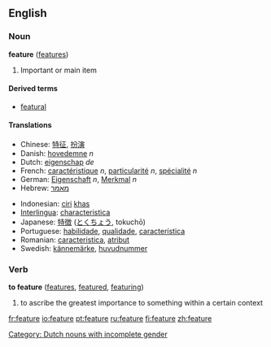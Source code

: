 ==English==

===Noun===
'''feature''' ([[features]])
#Important or main item

====Derived terms====
*[[featural]] {{pos_a}}

====Translations====
{{top}}
*Chinese: [[特征]], [[扮演]]
*Danish: [[hovedemne]] ''n''
*Dutch: [[eigenschap]] ''de'' [[Category: Dutch nouns with incomplete gender]]
*French: [[caractéristique]] ''n'', [[particularité]] ''n'', [[spécialité]] ''n''
*German: [[Eigenschaft]] ''n'', [[Merkmal]] ''n''
*Hebrew: [[מאמר]]
{{mid}}
*Indonesian: [[ciri]] [[khas]]
*[[Interlingua]]: [[characteristica]]
*Japanese: [[特徴]] ([[とくちょう]], tokuchō)
*Portuguese: [[habilidade]], [[qualidade]], [[característica]]
*Romanian: [[caracteristica]], [[atribut]]
*Swedish: [[kännemärke]], [[huvudnummer]]
{{bottom}}

===Verb===
'''to feature'''  ([[features]], [[featured]], [[featuring]])
#to ascribe the greatest importance to something within a certain context

[[fr:feature]]
[[io:feature]]
[[pt:feature]]
[[ru:feature]]
[[fi:feature]]
[[zh:feature]]
